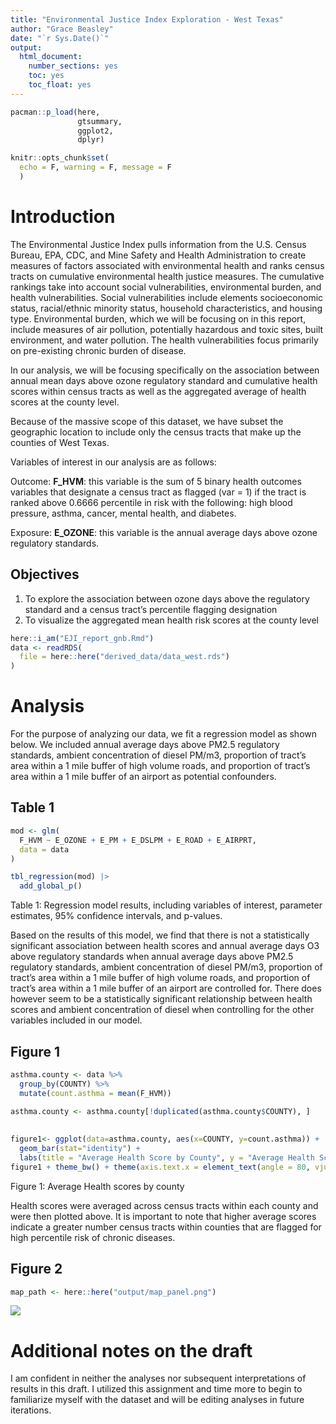 ```yaml
---
title: "Environmental Justice Index Exploration - West Texas"
author: "Grace Beasley"
date: "`r Sys.Date()`"
output:
  html_document:
    number_sections: yes
    toc: yes
    toc_float: yes
---
```


```r

pacman::p_load(here, 
               gtsummary,
               ggplot2,
               dplyr)

knitr::opts_chunk$set(
  echo = F, warning = F, message = F
  )

```


# Introduction

The Environmental Justice Index pulls information from the U.S. Census Bureau, EPA, CDC, and Mine Safety and Health Administration to create measures of factors associated with environmental health and ranks census tracts on cumulative environmental health justice measures. The cumulative rankings take into account social vulnerabilities, environmental burden, and health vulnerabilities. Social vulnerabilities include elements socioeconomic status, racial/ethnic minority status, household characteristics, and housing type. Environmental burden, which we will be focusing on in this report, include measures of air pollution, potentially hazardous and toxic sites, built environment, and water pollution. The health vulnerabilities focus primarily on pre-existing chronic burden of disease.

In our analysis, we will be focusing specifically on the association between annual mean days above ozone regulatory standard and cumulative health scores within census tracts as well as the aggregated average of health scores at the county level.

Because of the massive scope of this dataset, we have subset the geographic location to include only the census tracts that make up the counties of West Texas.

Variables of interest in our analysis are as follows:

Outcome: 
  **F_HVM**: this variable is the sum of 5 binary health outcomes variables that designate a census tract as flagged (var = 1) if the tract is ranked above 0.6666 percentile in risk with the following: high blood pressure, asthma, cancer, mental health, and diabetes. 

Exposure:
**E_OZONE**: this variable is the annual average days above ozone regulatory standards.

## Objectives

1. To explore the association between ozone days above the regulatory standard and a census tract's percentile flagging designation
2. To visualize the aggregated mean health risk scores at the county level


```r
here::i_am("EJI_report_gnb.Rmd")
data <- readRDS(
  file = here::here("derived_data/data_west.rds")
)
```


# Analysis

For the purpose of analyzing our data, we fit a regression model as shown below. We included annual average days above PM2.5 regulatory standards, ambient concentration of diesel PM/m3, proportion of tract's area within a 1 mile buffer of high volume roads, and proportion of tract's area within a 1 mile buffer of an airport as potential confounders.

## Table 1

```r

mod <- glm(
  F_HVM ~ E_OZONE + E_PM + E_DSLPM + E_ROAD + E_AIRPRT,
  data = data
)

tbl_regression(mod) |>
  add_global_p()

```
Table 1: Regression model results, including variables of interest, parameter estimates, 95% confidence intervals, and p-values.

Based on the results of this model, we find that there is not a statistically significant association between health scores and annual average days O3 above regulatory standards when annual average days above PM2.5 regulatory standards, ambient concentration of diesel PM/m3, proportion of tract's area within a 1 mile buffer of high volume roads, and proportion of tract's area within a 1 mile buffer of an airport are controlled for. There does however seem to be a statistically significant relationship between health scores and ambient concentration of diesel when controlling for the other variables included in our model.

## Figure 1


```r
asthma.county <- data %>%
  group_by(COUNTY) %>%
  mutate(count.asthma = mean(F_HVM))

asthma.county <- asthma.county[!duplicated(asthma.county$COUNTY), ]
  
  
figure1<- ggplot(data=asthma.county, aes(x=COUNTY, y=count.asthma)) +
  geom_bar(stat="identity") +
  labs(title = "Average Health Score by County", y = "Average Health Score")
figure1 + theme_bw() + theme(axis.text.x = element_text(angle = 80, vjust = 0.5))

```

Figure 1: Average Health scores by county

Health scores were averaged across census tracts within each county and were then plotted above. It is important to note that higher average scores indicate a greater number census tracts within counties that are flagged for high percentile risk of chronic diseases.

## Figure 2

```r

map_path <- here::here("output/map_panel.png")

```

![](`r map_path`)

# Additional notes on the draft

I am confident in neither the analyses nor subsequent interpretations of results in this draft. I utilized this assignment and time more to begin to familiarize myself with the dataset and will be editing analyses in future iterations.
